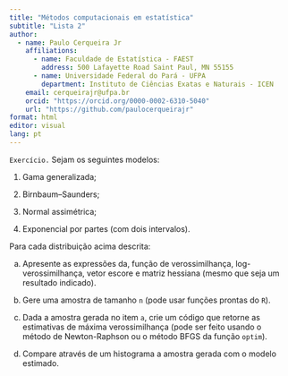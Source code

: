 ```yaml
---
title: "Métodos computacionais em estatística"
subtitle: "Lista 2"
author: 
  - name: Paulo Cerqueira Jr
    affiliations:
      - name: Faculdade de Estatística - FAEST
        address: 500 Lafayette Road Saint Paul, MN 55155
      - name: Universidade Federal do Pará - UFPA
        department: Instituto de Ciências Exatas e Naturais - ICEN
    email: cerqueirajr@ufpa.br
    orcid: "https://orcid.org/0000-0002-6310-5040"
    url: "https://github.com/paulocerqueirajr"
format: html
editor: visual
lang: pt
---
```


`Exercício.` Sejam os seguintes modelos:

1. Gama generalizada;

2. Birnbaum–Saunders;

3. Normal assimétrica;

4. Exponencial por partes (com dois intervalos).

Para cada distribuição acima descrita:


a. Apresente as expressões da, função de verossimilhança, log-verossimilhança, vetor escore e matriz hessiana (mesmo que seja um resultado indicado).


b. Gere uma amostra de tamanho `n` (pode usar funções prontas do `R`).


c. Dada a amostra gerada no item `a`, crie um código que retorne as estimativas de máxima verossimilhança (pode ser feito usando o método de Newton-Raphson ou o método BFGS da função `optim`).


d. Compare através de um histograma a amostra gerada com o modelo estimado.




